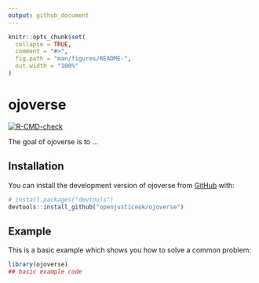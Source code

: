 ```yaml
---
output: github_document
---
```


<!-- README.md is generated from README.Rmd. Please edit that file -->

```r
knitr::opts_chunk$set(
  collapse = TRUE,
  comment = "#>",
  fig.path = "man/figures/README-",
  out.width = "100%"
)
```

# ojoverse

<!-- badges: start -->
[![R-CMD-check](https://github.com/openjusticeok/ojoverse/actions/workflows/R-CMD-check.yaml/badge.svg)](https://github.com/openjusticeok/ojoverse/actions/workflows/R-CMD-check.yaml)
<!-- badges: end -->

The goal of ojoverse is to ...

## Installation

You can install the development version of ojoverse from [GitHub](https://github.com/) with:

``` r
# install.packages("devtools")
devtools::install_github("openjusticeok/ojoverse")
```

## Example

This is a basic example which shows you how to solve a common problem:

```r
library(ojoverse)
## basic example code
```
